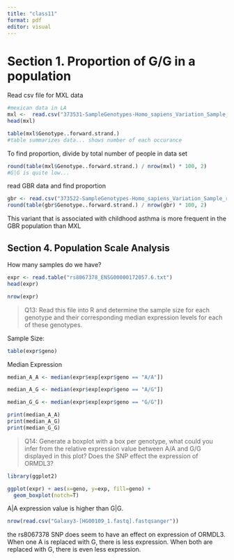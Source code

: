 ```yaml
---
title: "class11"
format: pdf
editor: visual
---
```


# Section 1. Proportion of G/G in a population

Read csv file for MXL data

```r
#mexican data in LA
mxl <-  read.csv("373531-SampleGenotypes-Homo_sapiens_Variation_Sample_rs8067378.csv")
head(mxl)

```

```r
table(mxl$Genotype..forward.strand.)
#table summarizes data... shows number of each occurance
```

To find proportion, divide by total number of people in data set

```r
round(table(mxl$Genotype..forward.strand.) / nrow(mxl) * 100, 2)
#G|G is quite low...
```

read GBR data and find proportion

```r
gbr <- read.csv("373522-SampleGenotypes-Homo_sapiens_Variation_Sample_rs8067378.csv")
round(table(gbr$Genotype..forward.strand.) / nrow(gbr) * 100, 2)
```

This variant that is associated with childhood asthma is more frequent in the GBR population than MXL

## Section 4. Population Scale Analysis

How many samples do we have?

```r
expr <- read.table("rs8067378_ENSG00000172057.6.txt")
head(expr)
```

```r
nrow(expr)
```

> Q13: Read this file into R and determine the sample size for each genotype and their corresponding median expression levels for each of these genotypes.

Sample Size:

```r
table(expr$geno)
```

Median Expression

```r
median_A_A <- median(expr$exp[expr$geno == "A/A"])

median_A_G <- median(expr$exp[expr$geno == "A/G"])

median_G_G <- median(expr$exp[expr$geno == "G/G"])

print(median_A_A)
print(median_A_G)
print(median_G_G)
```

> Q14: Generate a boxplot with a box per genotype, what could you infer from the relative expression value between A/A and G/G displayed in this plot? Does the SNP effect the expression of ORMDL3?

```r
library(ggplot2)
```

```r
ggplot(expr) + aes(x=geno, y=exp, fill=geno) +
  geom_boxplot(notch=T)
```

A\|A expression value is higher than G\|G.

```r
nrow(read.csv("Galaxy3-[HG00109_1.fastq].fastqsanger"))
```

the rs8067378 SNP does seem to have an effect on expression of ORMDL3. When one A is replaced with G, there is less expression. When both are replaced with G, there is even less expression.
